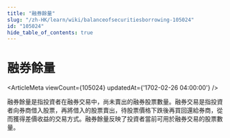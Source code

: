 ```yaml
---
title: "融券餘量"
slug: "/zh-HK/learn/wiki/balanceofsecuritiesborrowing-105024"
id: "105024"
hide_table_of_contents: true
---
```



# 融券餘量

<ArticleMeta viewCount={105024} updatedAt={'1702-02-26 04:00:00'} />

融券餘量是指投資者在融券交易中，尚未賣出的融券股票數量。融券交易是指投資者向券商借入股票，再將借入的股票賣出，待股票價格下跌後再買回還給券商，從而獲得差價收益的交易方式。融券餘量反映了投資者當前可用於融券交易的股票數量。
